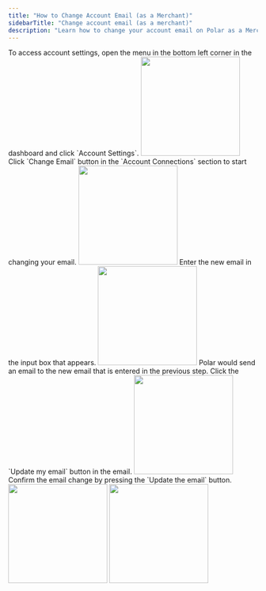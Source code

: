```yaml
---
title: "How to Change Account Email (as a Merchant)"
sidebarTitle: "Change account email (as a merchant)"
description: "Learn how to change your account email on Polar as a Merchant."
---
```


<Steps>
    <Step title="Go to the Account Settings">
        To access account settings, open the menu in the bottom left corner in the dashboard and click `Account Settings`.
        <img height="200" src="/assets/guides/change-email-as-merchant/first.png" />
    </Step>
    <Step title="Click Change Email">
        Click `Change Email` button in the `Account Connections` section to start changing your email.
        <img height="200" src="/assets/guides/change-email-as-merchant/second.png" />
    </Step>
    <Step title="Fill in your new email">
        Enter the new email in the input box that appears.
        <img height="200" src="/assets/guides/change-email-as-merchant/third.png" />
    </Step>
    <Step title="Open the email sent by Polar">
        Polar would send an email to the new email that is entered in the previous step. Click the `Update my email` button in the email.
        <img height="200" src="/assets/guides/change-email-as-merchant/fourth.png" />
    </Step>
    <Step title="Confirm change of email">
        Confirm the email change by pressing the `Update the email` button.
        <img height="200" src="/assets/guides/change-email-as-merchant/fifth.png" />
    </Step>
    <Step title="You've successfully changed your email!">
        <img height="200" src="/assets/guides/change-email-as-merchant/sixth.png" />
    </Step>
</Steps>
